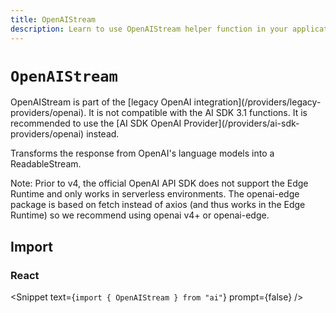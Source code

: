 ```yaml
---
title: OpenAIStream
description: Learn to use OpenAIStream helper function in your application.
---
```


# `OpenAIStream`

<Note type="warning">
  OpenAIStream is part of the [legacy OpenAI
  integration](/providers/legacy-providers/openai). It is not compatible with
  the AI SDK 3.1 functions. It is recommended to use the [AI SDK OpenAI
  Provider](/providers/ai-sdk-providers/openai) instead.
</Note>

Transforms the response from OpenAI's language models into a ReadableStream.

Note: Prior to v4, the official OpenAI API SDK does not support the Edge Runtime and only works in serverless environments. The openai-edge package is based on fetch instead of axios (and thus works in the Edge Runtime) so we recommend using openai v4+ or openai-edge.

## Import

### React

<Snippet text={`import { OpenAIStream } from "ai"`} prompt={false} />

<ReferenceTable packageName="streams" functionName="OpenAIStream" />
